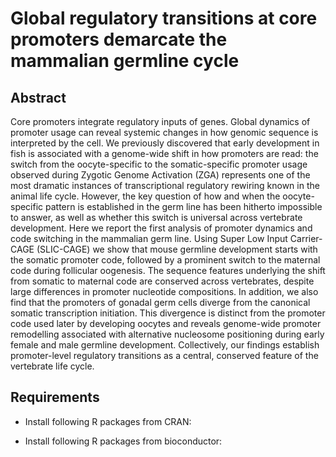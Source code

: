 # Global regulatory transitions at core promoters demarcate the mammalian germline cycle


## Abstract
Core promoters integrate regulatory inputs of genes. Global dynamics of promoter usage can reveal systemic changes in how genomic sequence is interpreted by the cell. We previously discovered that early development in fish is associated with a genome-wide shift in how promoters are read: the switch from the oocyte-specific to the somatic-specific promoter usage observed during Zygotic Genome Activation (ZGA) represents one of the most dramatic instances of transcriptional regulatory rewiring known in the animal life cycle. However, the key question of how and when the oocyte-specific pattern is established in the germ line has been hitherto impossible to answer, as well as whether this switch is universal across vertebrate development. Here we report the first analysis of promoter dynamics and code switching in the mammalian germ line. Using Super Low Input Carrier-CAGE (SLIC-CAGE) we show that mouse germline development starts with the somatic promoter code, followed by a prominent switch to the maternal code during follicular oogenesis. The sequence features underlying the shift from somatic to maternal code are conserved across vertebrates, despite large differences in promoter nucleotide compositions. In addition, we also find that the promoters of gonadal germ cells diverge from the canonical somatic transcription initiation. This divergence is distinct from the promoter code used later by developing oocytes and reveals genome-wide promoter remodelling associated with alternative nucleosome positioning during early female and male germline development. Collectively, our findings establish promoter-level regulatory transitions as a central, conserved feature of the vertebrate life cycle.

## Requirements 

* Install following R packages from CRAN: 

* Install following R packages from bioconductor:
